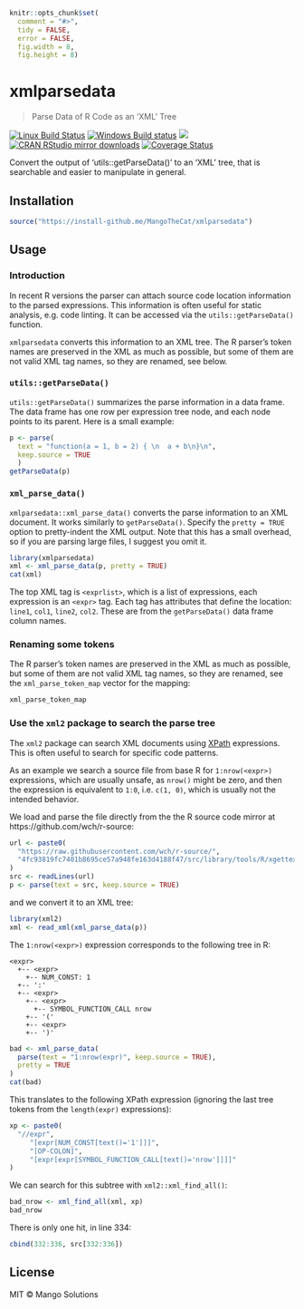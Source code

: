 
```r
knitr::opts_chunk$set(
  comment = "#>",
  tidy = FALSE,
  error = FALSE,
  fig.width = 8,
  fig.height = 8)
```

# xmlparsedata

> Parse Data of R Code as an 'XML' Tree

[![Linux Build Status](https://travis-ci.org/MangoTheCat/xmlparsedata.svg?branch=master)](https://travis-ci.org/MangoTheCat/xmlparsedata)
[![Windows Build status](https://ci.appveyor.com/api/projects/status/github/MangoTheCat/xmlparsedata?svg=true)](https://ci.appveyor.com/project/gaborcsardi/xmlparsedata)
[![](http://www.r-pkg.org/badges/version/xmlparsedata)](http://www.r-pkg.org/pkg/xmlparsedata)
[![CRAN RStudio mirror downloads](http://cranlogs.r-pkg.org/badges/xmlparsedata)](http://www.r-pkg.org/pkg/xmlparsedata)
[![Coverage Status](https://img.shields.io/codecov/c/github/MangoTheCat/xmlparsedata/master.svg)](https://codecov.io/github/MangoTheCat/xmlparsedata?branch=master)

Convert the output of 'utils::getParseData()' to an 'XML' tree, that is
searchable and easier to manipulate in general.

## Installation

```r
source("https://install-github.me/MangoTheCat/xmlparsedata")
```

## Usage

### Introduction

In recent R versions the parser can attach source code location
information to the parsed expressions. This information is often
useful for static analysis, e.g. code linting. It can be accessed
via the `utils::getParseData()` function.

`xmlparsedata` converts this information to an XML tree.
The R parser's token names are preserved in the XML as much as
possible, but some of them are not valid XML tag names, so they are
renamed, see below.

### `utils::getParseData()`

`utils::getParseData()` summarizes the parse information in a data
frame. The data frame has one row per expression tree node, and each
node points to its parent. Here is a small example:

```r
p <- parse(
  text = "function(a = 1, b = 2) { \n  a + b\n}\n",
  keep.source = TRUE
  )
getParseData(p)
```

### `xml_parse_data()`

`xmlparsedata::xml_parse_data()` converts the parse information to
an XML document. It works similarly to `getParseData()`. Specify the
`pretty = TRUE` option to pretty-indent the XML output. Note that this
has a small overhead, so if you are parsing large files, I suggest you
omit it.

```r
library(xmlparsedata)
xml <- xml_parse_data(p, pretty = TRUE)
cat(xml)
```

The top XML tag is `<exprlist>`, which is a list of
expressions, each expression is an `<expr>` tag. Each tag
has attributes that define the location: `line1`, `col1`,
`line2`, `col2`. These are from the `getParseData()`
data frame column names.

### Renaming some tokens

The R parser's token names are preserved in the XML as much as
possible, but some of them are not valid XML tag names, so they are
renamed, see the `xml_parse_token_map` vector for the mapping:

```r
xml_parse_token_map
```

### Use the `xml2` package to search the parse tree

The `xml2` package can search XML documents using
[XPath](https://en.wikipedia.org/wiki/XPath) expressions. This is often
useful to search for specific code patterns.

As an example we search a source file from base R for `1:nrow(<expr>)`
expressions, which are usually unsafe, as `nrow()` might be zero,
and then the expression is equivalent to `1:0`, i.e. `c(1, 0)`, which
is usually not the intended behavior.

We load and parse the file directly from the the R source code mirror
at https://github.com/wch/r-source:

```r
url <- paste0(
  "https://raw.githubusercontent.com/wch/r-source/",
  "4fc93819fc7401b8695ce57a948fe163d4188f47/src/library/tools/R/xgettext.R"
)
src <- readLines(url)
p <- parse(text = src, keep.source = TRUE)
```

and we convert it to an XML tree:

```r
library(xml2)
xml <- read_xml(xml_parse_data(p))
```

The `1:nrow(<expr>)` expression corresponds to the following
tree in R:

```
<expr>
  +-- <expr>
    +-- NUM_CONST: 1
  +-- ':'
  +-- <expr>
    +-- <expr>
      +-- SYMBOL_FUNCTION_CALL nrow
    +-- '('
	+-- <expr>
	+-- ')'
```

```r
bad <- xml_parse_data(
  parse(text = "1:nrow(expr)", keep.source = TRUE),
  pretty = TRUE
)
cat(bad)
```

This translates to the following XPath expression (ignoring
the last tree tokens from the `length(expr)` expressions):

```r
xp <- paste0(
  "//expr",
     "[expr[NUM_CONST[text()='1']]]",
     "[OP-COLON]",
     "[expr[expr[SYMBOL_FUNCTION_CALL[text()='nrow']]]]"
)
```

We can search for this subtree with `xml2::xml_find_all()`:

```r
bad_nrow <- xml_find_all(xml, xp)
bad_nrow
```

There is only one hit, in line 334:

```r
cbind(332:336, src[332:336])
```

## License

MIT © Mango Solutions
